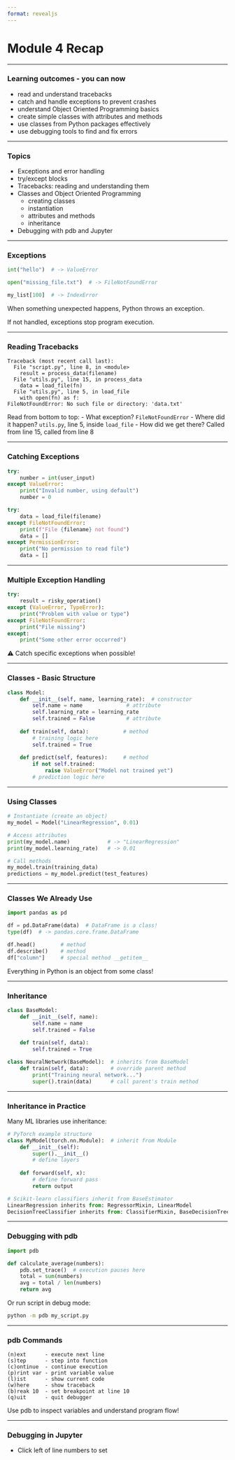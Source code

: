 ```yaml
---
format: revealjs
---
```


# {background-image="../img/module_cover_template.png" background-size="contain" background-repeat="no-repeat"}


# Module 4 Recap

---

### Learning outcomes - you can now

- read and understand tracebacks
- catch and handle exceptions to prevent crashes
- understand Object Oriented Programming basics
- create simple classes with attributes and methods
- use classes from Python packages effectively
- use debugging tools to find and fix errors

---

### Topics

- Exceptions and error handling
- try/except blocks
- Tracebacks: reading and understanding them
- Classes and Object Oriented Programming
  - creating classes
  - instantiation
  - attributes and methods
  - inheritance
- Debugging with pdb and Jupyter

---

### Exceptions

```python
int("hello")  # -> ValueError

open("missing_file.txt")  # -> FileNotFoundError

my_list[100]  # -> IndexError
```

When something unexpected happens, Python throws an exception.

If not handled, exceptions stop program execution.

---

### Reading Tracebacks

```text
Traceback (most recent call last):
  File "script.py", line 8, in <module>
    result = process_data(filename)
  File "utils.py", line 15, in process_data
    data = load_file(fn)
  File "utils.py", line 5, in load_file
    with open(fn) as f:
FileNotFoundError: No such file or directory: 'data.txt'
```

Read from bottom to top:
- What exception? `FileNotFoundError`
- Where did it happen? `utils.py`, line 5, inside `load_file`
- How did we get there? Called from line 15, called from line 8

---

### Catching Exceptions

```python
try:
    number = int(user_input)
except ValueError:
    print("Invalid number, using default")
    number = 0
```

```python
try:
    data = load_file(filename)
except FileNotFoundError:
    print(f"File {filename} not found")
    data = []
except PermissionError:
    print("No permission to read file")
    data = []
```

---

### Multiple Exception Handling

```python
try:
    result = risky_operation()
except (ValueError, TypeError):
    print("Problem with value or type")
except FileNotFoundError:
    print("File missing")
except:
    print("Some other error occurred")
```

⚠️ Catch specific exceptions when possible!

---

### Classes - Basic Structure

```python
class Model:
    def __init__(self, name, learning_rate):  # constructor
        self.name = name              # attribute
        self.learning_rate = learning_rate
        self.trained = False          # attribute
    
    def train(self, data):           # method
        # training logic here
        self.trained = True
    
    def predict(self, features):     # method
        if not self.trained:
            raise ValueError("Model not trained yet")
        # prediction logic here
```

---

### Using Classes

```python
# Instantiate (create an object)
my_model = Model("LinearRegression", 0.01)

# Access attributes
print(my_model.name)            # -> "LinearRegression"
print(my_model.learning_rate)   # -> 0.01

# Call methods
my_model.train(training_data)
predictions = my_model.predict(test_features)
```

---

### Classes We Already Use

```python
import pandas as pd

df = pd.DataFrame(data)  # DataFrame is a class!
type(df)  # -> pandas.core.frame.DataFrame

df.head()        # method
df.describe()    # method
df["column"]     # special method __getitem__
```

Everything in Python is an object from some class!

---

### Inheritance

```python
class BaseModel:
    def __init__(self, name):
        self.name = name
        self.trained = False
    
    def train(self, data):
        self.trained = True

class NeuralNetwork(BaseModel):  # inherits from BaseModel
    def train(self, data):       # override parent method
        print("Training neural network...")
        super().train(data)      # call parent's train method
```

---

### Inheritance in Practice

Many ML libraries use inheritance:

```python
# PyTorch example structure
class MyModel(torch.nn.Module):  # inherit from Module
    def __init__(self):
        super().__init__()
        # define layers
    
    def forward(self, x):
        # define forward pass
        return output
```

```python
# Scikit-learn classifiers inherit from BaseEstimator
LinearRegression inherits from: RegressorMixin, LinearModel
DecisionTreeClassifier inherits from: ClassifierMixin, BaseDecisionTree
```

---

### Debugging with pdb

```python
import pdb

def calculate_average(numbers):
    pdb.set_trace()  # execution pauses here
    total = sum(numbers)
    avg = total / len(numbers)
    return avg
```

Or run script in debug mode:
```bash
python -m pdb my_script.py
```

---

### pdb Commands

```text
(n)ext      - execute next line
(s)tep      - step into function
(c)ontinue  - continue execution
(p)rint var - print variable value
(l)ist      - show current code
(w)here     - show traceback
(b)reak 10  - set breakpoint at line 10
(q)uit      - quit debugger
```

Use pdb to inspect variables and understand program flow!

---

### Debugging in Jupyter

- Click left of line numbers to set


# {background-image="../img/apresentacoes_Python_end.png" background-size="contain" background-repeat="no-repeat"}
